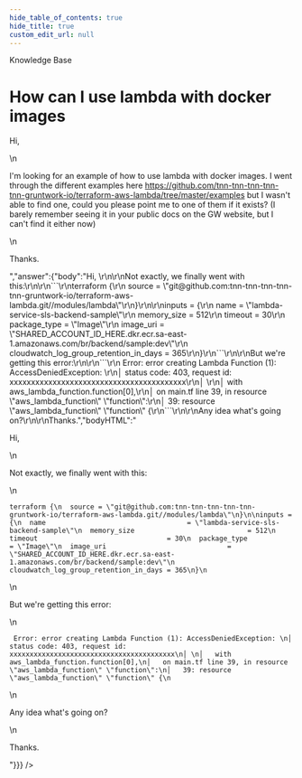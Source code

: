 ```yaml
---
hide_table_of_contents: true
hide_title: true
custom_edit_url: null
---
```



<head>
  <link rel="canonical" href="https://github.com/tnn-tnn-tnn-tnn-tnn-gruntwork-io/knowledge-base/discussions/225" />
</head>

<CenterLayout>
<span className="searchCategory">Knowledge Base</span>
<h1>How can I use lambda with docker images</h1>
<GitHub discussion={{"id":"D_kwDOF8slf84AO4Du","number":225,"author":{"login":"fsanzdev"},"title":"How can I use lambda with docker images","body":"Hi, \r\n\r\nI'm looking for an example of how to use lambda with docker images. I went through the different examples here https://github.com/tnn-tnn-tnn-tnn-tnn-gruntwork-io/terraform-aws-lambda/tree/master/examples but I wasn't able to find one, could you please point me to one of them if it exists? (I barely remember seeing it in your public docs on the GW website, but I can't find it either now)\r\n\r\nThanks.","bodyHTML":"<p dir=\"auto\">Hi,</p>\n<p dir=\"auto\">I'm looking for an example of how to use lambda with docker images. I went through the different examples here <a href=\"https://github.com/tnn-tnn-tnn-tnn-tnn-gruntwork-io/terraform-aws-lambda/tree/master/examples\">https://github.com/tnn-tnn-tnn-tnn-tnn-gruntwork-io/terraform-aws-lambda/tree/master/examples</a> but I wasn't able to find one, could you please point me to one of them if it exists? (I barely remember seeing it in your public docs on the GW website, but I can't find it either now)</p>\n<p dir=\"auto\">Thanks.</p>","answer":{"body":"Hi, \r\n\r\nNot exactly, we finally went with this:\r\n\r\n```\r\nterraform {\r\n  source = \"git@github.com:tnn-tnn-tnn-tnn-tnn-gruntwork-io/terraform-aws-lambda.git//modules/lambda\"\r\n}\r\n\r\ninputs = {\r\n  name                                   = \"lambda-service-sls-backend-sample\"\r\n  memory_size                            = 512\r\n  timeout                                = 30\r\n  package_type                           = \"Image\"\r\n  image_uri                              = \"SHARED_ACCOUNT_ID_HERE.dkr.ecr.sa-east-1.amazonaws.com/br/backend/sample:dev\"\r\n  cloudwatch_log_group_retention_in_days = 365\r\n}\r\n```\r\n\r\nBut we're getting this error:\r\n\r\n```\r\n Error: error creating Lambda Function (1): AccessDeniedException: \r\n│       status code: 403, request id: xxxxxxxxxxxxxxxxxxxxxxxxxxxxxxxxxxxxxxxxx\r\n│ \r\n│   with aws_lambda_function.function[0],\r\n│   on main.tf line 39, in resource \"aws_lambda_function\" \"function\":\r\n│   39: resource \"aws_lambda_function\" \"function\" {\r\n```\r\n\r\nAny idea what's going on?\r\n\r\nThanks.","bodyHTML":"<p dir=\"auto\">Hi,</p>\n<p dir=\"auto\">Not exactly, we finally went with this:</p>\n<div class=\"snippet-clipboard-content notranslate position-relative overflow-auto\" data-snippet-clipboard-copy-content=\"terraform {\n  source = &quot;git@github.com:tnn-tnn-tnn-tnn-tnn-gruntwork-io/terraform-aws-lambda.git//modules/lambda&quot;\n}\n\ninputs = {\n  name                                   = &quot;lambda-service-sls-backend-sample&quot;\n  memory_size                            = 512\n  timeout                                = 30\n  package_type                           = &quot;Image&quot;\n  image_uri                              = &quot;SHARED_ACCOUNT_ID_HERE.dkr.ecr.sa-east-1.amazonaws.com/br/backend/sample:dev&quot;\n  cloudwatch_log_group_retention_in_days = 365\n}\"><pre class=\"notranslate\"><code class=\"notranslate\">terraform {\n  source = \"git@github.com:tnn-tnn-tnn-tnn-tnn-gruntwork-io/terraform-aws-lambda.git//modules/lambda\"\n}\n\ninputs = {\n  name                                   = \"lambda-service-sls-backend-sample\"\n  memory_size                            = 512\n  timeout                                = 30\n  package_type                           = \"Image\"\n  image_uri                              = \"SHARED_ACCOUNT_ID_HERE.dkr.ecr.sa-east-1.amazonaws.com/br/backend/sample:dev\"\n  cloudwatch_log_group_retention_in_days = 365\n}\n</code></pre></div>\n<p dir=\"auto\">But we're getting this error:</p>\n<div class=\"snippet-clipboard-content notranslate position-relative overflow-auto\" data-snippet-clipboard-copy-content=\" Error: error creating Lambda Function (1): AccessDeniedException: \n│       status code: 403, request id: xxxxxxxxxxxxxxxxxxxxxxxxxxxxxxxxxxxxxxxxx\n│ \n│   with aws_lambda_function.function[0],\n│   on main.tf line 39, in resource &quot;aws_lambda_function&quot; &quot;function&quot;:\n│   39: resource &quot;aws_lambda_function&quot; &quot;function&quot; {\"><pre class=\"notranslate\"><code class=\"notranslate\"> Error: error creating Lambda Function (1): AccessDeniedException: \n│       status code: 403, request id: xxxxxxxxxxxxxxxxxxxxxxxxxxxxxxxxxxxxxxxxx\n│ \n│   with aws_lambda_function.function[0],\n│   on main.tf line 39, in resource \"aws_lambda_function\" \"function\":\n│   39: resource \"aws_lambda_function\" \"function\" {\n</code></pre></div>\n<p dir=\"auto\">Any idea what's going on?</p>\n<p dir=\"auto\">Thanks.</p>"}}} />

</CenterLayout>
  

<!-- ##DOCS-SOURCER-START
{
  "sourcePlugin": "github-discussions",
  "hash": "21c01e0b764df98118f5c83535ff4a3e"
}
##DOCS-SOURCER-END -->

